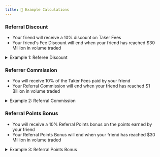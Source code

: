 ```yaml
---
title: 🍻 Example Calculations
---
```

### Referral Discount

* Your friend will receive a 10% discount on Taker Fees
* Your friend's Fee Discount will end when your friend has reached $30 Million in volume traded

<details>

<summary>Example 1: Referee Discount</summary>

You referred your friend Bob to sign up on Paradex via your Referral Link

Bob’s taker fee rate is _**0.03%**_ and trades a notional _**20’000 USD**_

Bob was supposed to have paid **0.03% x 20’000 = 6 USDC**

However, with the Referral Discount, Bob only has to pay: _**6 x (1 - 10%) = 5.4 USDC**_

</details>

### Referrer Commission

* You will receive 10% of the Taker Fees paid by your friend&#x20;
* Your Referral Commission will end when your friend has reached $1 Billion in volume traded

<details>

<summary>Example 2: Referral Commission</summary>

Using Example 1 where your referred friend Bob has paid 5.4 USDC in fees

You will receive a referral commission of: **5.4 x 10% = 0.54 USDC**

</details>

### Referral Points Bonus

* You will receive a 10% Referral Points bonus on the points earned by your friend
* Your Referral Points Bonus will end when your friend has reached $30 Million in volume traded

<details>

<summary>Example 3: Referral Points Bonus</summary>

Assuming that Bob has earned 40 Fee points from the trade that he has done above

You will receive a referral points bonus of: **40 \* 10% = 4 Referral Points**

</details>
